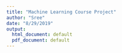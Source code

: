 ```yaml
---
title: "Machine Learning Course Project"
author: "Sree"
date: "8/29/2019"
output:
  html_document: default
  pdf_document: default
---
```




